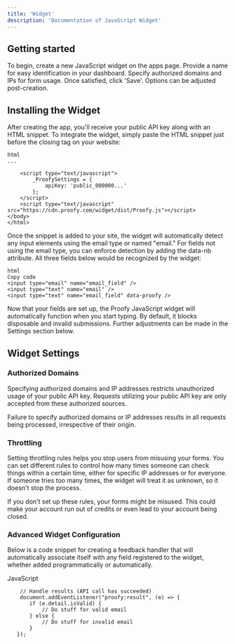 ```yaml
---
title: 'Widget'
description: 'Documentation of JavaScript Widget'
---
```


## Getting started

To begin, create a new JavaScript widget on the apps page. Provide a name for easy identification in your dashboard. Specify authorized domains and IPs for form usage. Once satisfied, click 'Save'. Options can be adjusted post-creation.


## Installing the Widget

After creating the app, you'll receive your public API key along with an HTML snippet. To integrate the widget, simply paste the HTML snippet just before the closing </body> tag on your website:

```
html
...

    <script type="text/javascript">
        _ProofySettings = {
            apiKey: 'public_000000...'
        };
    </script>
    <script type="text/javascript" src="https://cdn.proofy.com/widget/dist/Proofy.js"></script>
</body>
</html>
```


Once the snippet is added to your site, the widget will automatically detect any input elements using the email type or named "email." For fields not using the email type, you can enforce detection by adding the data-nb attribute. All three fields below would be recognized by the widget:

```
html
Copy code
<input type="email" name="email_field" />
<input type="text" name="email" />
<input type="text" name="email_field" data-proofy />
```

Now that your fields are set up, the Proofy JavaScript widget will automatically function when you start typing. By default, it blocks disposable and invalid submissions. Further adjustments can be made in the Settings section below.


## Widget Settings


### Authorized Domains

Specifying authorized domains and IP addresses restricts unauthorized usage of your public API key. Requests utilizing your public API key are only accepted from these authorized sources.

Failure to specify authorized domains or IP addresses results in all requests being processed, irrespective of their origin.


### Throttling

Setting throttling rules helps you stop users from misusing your forms. You can set different rules to control how many times someone can check things within a certain time, either for specific IP addresses or for everyone. If someone tries too many times, the widget will treat it as unknown, so it doesn't stop the process.

If you don't set up these rules, your forms might be misused. This could make your account run out of credits or even lead to your account being closed.


### Advanced Widget Configuration


Below is a code snippet for creating a feedback handler that will automatically associate itself with any field registered to the widget, whether added programmatically or automatically.


JavaScript

```
    // Handle results (API call has succeeded)
    document.addEventListener("proofy:result", (e) => {
       if (e.detail.isValid) {
           // Do stuff for valid email
       } else {
           // Do stuff for invalid email
       }
   });
```







